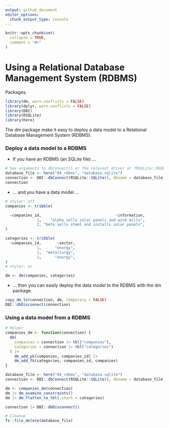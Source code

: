 ```yaml
---
output: github_document
editor_options: 
  chunk_output_type: console
---
```


```r
knitr::opts_chunk$set(
  collapse = TRUE,
  comment = "#>"
)
```

# Using a Relational Database Management System (RDBMS)

Packages.

```r
library(dm, warn.conflicts = FALSE)
library(dplyr, warn.conflicts = FALSE)
library(DBI)
library(RSQLite)
library(here)
```

The dm package make it easy to deploy a data model to a Relational Database Management System (RDBMS).

### Deploy a data model to a RDBMS

* If you have an RDBMS (an SQLite file) ...

```r
# See arguments to dbConnect() or the relevant driver at ?RSQLite::RSQLite()
database_file <- here("04_rdbms", "database.sqlite")
connection <- DBI::dbConnect(RSQLite::SQLite(), dbname = database_file)
connection
```

* ... and you have a data model ...

```r
# styler: off
companies <- tribble(

  ~companies_id,                                 ~information,
              1,    "alpha sells solar panels and wind mills",
              2, "beta sells steel and installs solar panels",
)

categories <- tribble(
  ~companies_id,       ~sector,
              1,      "energy",
              2,  "metallurgy",
              2,      "energy",
)
# styler: on

dm <- dm(companies, categories)
```

* ... then you can easily deploy the data model to the RDBMS with the dm package.

```r
copy_dm_to(connection, dm, temporary = FALSE)
DBI::dbDisconnect(connection)
```

### Using a data model from a RDBMS

```r
# Helper
companies_dm <- function(connection) {
  dm(
    companies = connection |> tbl("companies"),
    categories = connection |> tbl("categories")
  ) |>
    dm_add_pk(companies, companies_id) |>
    dm_add_fk(categories, companies_id, companies)
}

database_file <- here("04_rdbms", "database.sqlite")
connection <- DBI::dbConnect(RSQLite::SQLite(), dbname = database_file)

dm <- companies_dm(connection)
dm |> dm_examine_constraints()
dm |> dm_flatten_to_tbl(.start = categories)

connection |> DBI::dbDisconnect()
```

```r
# Cleanup
fs::file_delete(database_file)
```
